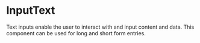 
# InputText

Text inputs enable the user to interact with and input content and data. This component can be used for long and short form entries.

<Tabs>
    <Tabs.Tab title="Overview" ><Overview components={props.components} /></Tabs.Tab>
    <Tabs.Tab title="Guidelines" ><Guidelines components={props.components} /></Tabs.Tab>
    <Tabs.Tab title="APIs" ><Api components={props.components} /></Tabs.Tab>
</Tabs>
